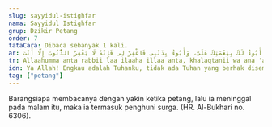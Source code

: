 ```yaml
---
slug: sayyidul-istighfar
nama: Sayyidul Istighfar
grup: Dzikir Petang
order: 7
tataCara: Dibaca sebanyak 1 kali.
ar: اللَّهُمَّ أَنْتَ رَبِّی لَا إِلَهَ إِلَّا أَنْتَ، خَلَقْتَنِی وَأَنَا عَبْدُكَ، وَأَنَا عَلَى عَهْدِكَ وَوَعْدِكَ مَا اسْتَطَعْتُ، أَعُوذُ بِكَ مِنْ شَرِّ مَا صَنَعْتُ، أَبُوءُ لَكَ بِنِعْمَتِكَ عَلَیَّ، وَأَبُوءُ بِذَنْبِی فَاغْفِرْ لِی فَإِنَّهُ لَا يَغْفِرُ الذُّنُوبَ إِلَّا أَنْتَ.
tr: Allaahumma anta rabbii laa ilaaha illaa anta, khalaqtanii wa ana 'abduka, wa ana 'alaa 'ahdika wa wa'dika mastatha'tu, a'uudzu bika min syarri maa shana'tu, abuu'u laka bini'matika 'alayya, wa abuu'u bidzanbii faghfir lii fa'innahu laa yaghfirudz-dzunuuba illaa anta.
idn: Ya Allah! Engkau adalah Tuhanku, tidak ada Tuhan yang berhak disembah kecuali Engkau, Engkaulah yang menciptakan aku. Aku adalah hamba-Mu. Aku akan setia pada perjanjianku dengan-Mu semampuku. Aku berlindung kepada-Mu dari kejelekan yang aku perbuat. Aku mengakui nikmat-Mu kepadaku dan aku mengakui dosaku, oleh karena itu, ampunilah aku. Sesungguhnya tiada yang mengampuni dosa kecuali Engkau.
tag: ["petang"]
---
```


Barangsiapa membacanya dengan yakin ketika petang, lalu ia meninggal pada malam itu, maka ia termasuk penghuni surga. (HR. Al-Bukhari no. 6306).
